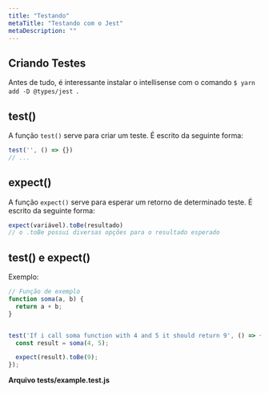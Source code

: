 ```yaml
---
title: "Testando"
metaTitle: "Testando com o Jest"
metaDescription: ""
---
```


## Criando Testes

Antes de tudo, é interessante instalar o intellisense com o comando `$ yarn add -D @types/jest `.

## test()

A função `test()` serve para criar um teste. É escrito da seguinte forma:
```js
test('', () => {})
// ...
```

## expect()

A função `expect()` serve para esperar um retorno de determinado teste. É escrito da seguinte forma:
```js
expect(variável).toBe(resultado)
// o .toBe possui diversas opções para o resultado esperado
```

## test() e expect()

Exemplo:

```js
// Função de exemplo
function soma(a, b) {
  return a + b;
}


test('If i call soma function with 4 and 5 it should return 9', () => {
  const result = soma(4, 5);

  expect(result).toBe(9);
});
```

**Arquivo __tests__/example.test.js**

